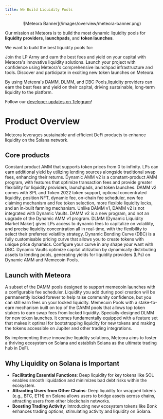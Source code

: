 ```yaml
---
title: We Build Liquidity Pools
---
```


<div align="center">
  ![Meteora Banner](/images/overview/meteora-banner.png)
</div>

Our mission at Meteora is to build the most dynamic liquidity pools for **liquidity providers**, **launchpads**, and **token launches**.

We want to build the best liquidity pools for:

<CardGroup>
  <Card title="Liquidity Providers" href="https://lparmy.meteora.ag/" icon="users" iconType="solid">
    Join the LP Army and earn the best fees and yield on your capital with Meteora's innovative liquidity solutions.
  </Card>
  <Card title="Launchpads" href="https://launch.meteora.ag/" icon="rocket" iconType="solid">
    Launch your project with confidence using Meteora's comprehensive launchpad infrastructure and tools.
  </Card>
  <Card title="Launches" href="https://www.meteora.ag/" icon="star" iconType="solid">
    Discover and participate in exciting new token launches on Meteora.
  </Card>
</CardGroup>

By using Meteora's DAMM, DLMM, and DBC Pools,liquidity providers can earn the best fees and yield on their capital, driving sustainable, long-term liquidity to the platform.

Follow our [developer updates on Telegram](https://t.me/meteora_dev)!

# Product Overview

Meteora leverages sustainable and efficient DeFi products to enhance liquidity on the Solana network.

## Core products

<CardGroup>
  <Card title="DAMM v1" href="/overview/products/damm-v1/1-what-is-damm-v1" icon="square-1" iconType="solid">
    Constant product AMM that  supports token prices from 0 to infinity. LPs can earn additional yield by utilizing lending sources alongside traditional swap fees, enhancing their returns.  
  </Card>
  <Card title="DAMM v2" href="/overview/products/damm-v2/1-what-is-damm-v2" icon="square-2" iconType="solid">
    Dynamic AMM v2 is a constant-product AMM program, with features that optimize transaction fees and provide greater flexibility for liquidity providers, launchpads, and token launches. DAMM v2 comes with SPL and Token 2022 token support, optional concentrated liquidity, position NFT, dynamic fee, on-chain fee scheduler, new fee claiming mechanism and fee token selection, more flexible liquidity locks, and an in-built farming mechanism. Unlike DAMM v1, DAMM v2 is not integrated with Dynamic Vaults. DAMM v2 is a new program, and not an upgrade of the Dynamic AMM v1 program.
  </Card>
  <Card title="DLMM" href="/overview/products/dlmm/1-what-is-dlmm" icon="square-3" iconType="solid">
    DLMM (Dynamic Liquidity Market Maker) gives LPs access to dynamic fees to capitalize on volatility, and precise liquidity concentration all in real-time, with the flexibility to select their preferred volatility strategy.  
  </Card>
  <Card title="Dynamic Bonding Curve" href="/overview/products/dbc/1-what-is-dbc" icon="square-4" iconType="solid">
    Dynamic Bonding Curve (DBC) is a fully customisable pricing curve that allows you to create tokens with unique price dynamics. Configure your curve in any shape your want with DBC.
  </Card>
  <Card title="Dynamic Vault" href="/overview/products/dynamic-vault/1-what-is-dynamic-vault" icon="square-5" iconType="solid">
    Dynamic Vaults optimize capital utilization by dynamically distributing assets to lending pools, generating yields for liquidity providers (LPs) on Dynamic AMM and Memecoin Pools.
  </Card>
</CardGroup>

## Launch with Meteora

<CardGroup>
  <Card title="Memecoin Pools" href="/for-memecoins/dynamic-memecoin-pools" icon="circle-1" iconType="solid">
    A subset of the DAMM pools designed to support memecoin launches with a configurable fee scheduler. Liquidity you add during pool creation will be permanently locked forever to help raise community confidence, but you can still earn fees on your locked liquidity.
  </Card>
  <Card title="Stake2Earn Pools" href="/for-memecoins/m3m3-pools" icon="circle-2" iconType="solid">
    Memecoin Pools with a stake-to-earn mechanism built on top of the DAMM pools that allows top token stakers to earn swap fees from locked liquidity.
  </Card>
  <Card title="DLMM Launch Pools" href="/meteora-launch-pool/meteora-launch-pool-overview" icon="circle-3" iconType="solid">
    Specially-designed DLMM for new token launches. It comes fundamentally equipped with a feature set that makes it optimal for bootstrapping liquidity for new tokens and making the tokens accessible on Jupiter and other trading integrations.
  </Card>
</CardGroup>

By implementing these innovative liquidity solutions, Meteora aims to foster a thriving ecosystem on Solana and establish Solana as the ultimate trading hub in DeFi.

## Why Liquidity on Solana is Important

- **Facilitating Essential Functions**: Deep liquidity for key tokens like SOL enables smooth liquidation and minimizes bad debt risks within the ecosystem.
- **Attracting Users from Other Chains**: Deep liquidity for wrapped tokens (e.g., BTC, ETH) on Solana allows users to bridge assets across chains, attracting users from other blockchain networks.
- **Boosting Trading Activity**: Introducing new ecosystem tokens like Bonk enhances trading options, stimulating activity and liquidity on Solana.